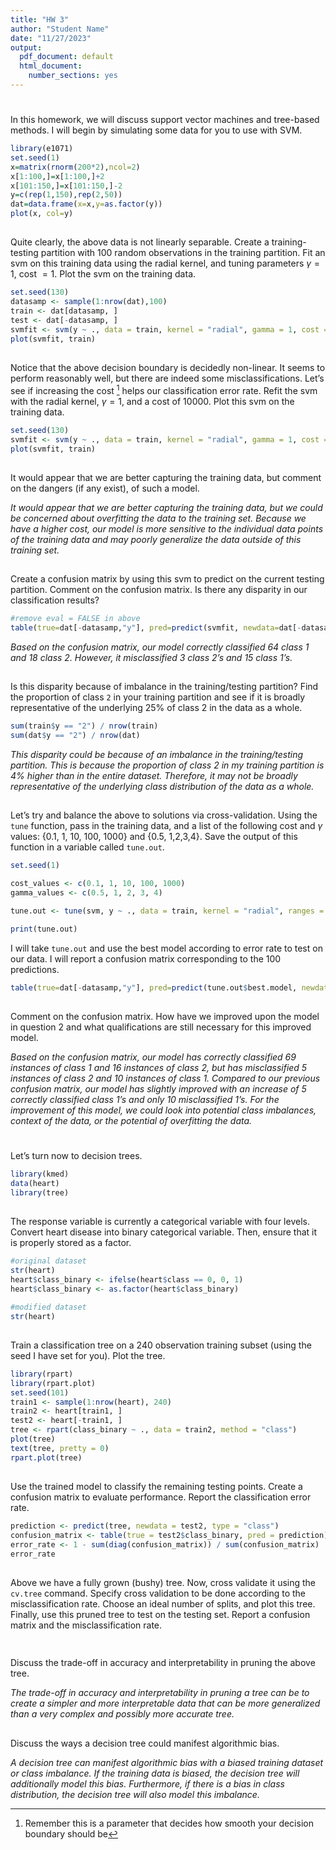 ```yaml
---
title: "HW 3"
author: "Student Name"
date: "11/27/2023"
output:
  pdf_document: default
  html_document:
    number_sections: yes
---
```


# 

In this homework, we will discuss support vector machines and tree-based methods.  I will begin by simulating some data for you to use with SVM. 

```r
library(e1071)
set.seed(1) 
x=matrix(rnorm(200*2),ncol=2)
x[1:100,]=x[1:100,]+2
x[101:150,]=x[101:150,]-2
y=c(rep(1,150),rep(2,50))
dat=data.frame(x=x,y=as.factor(y))
plot(x, col=y)

```


##

Quite clearly, the above data is not linearly separable.  Create a training-testing partition with 100 random observations in the training partition.  Fit an svm on this training data using the radial kernel, and tuning parameters $\gamma=1$, cost $=1$.  Plot the svm on the training data.  

```r
set.seed(130)
datasamp <- sample(1:nrow(dat),100)
train <- dat[datasamp, ]
test <- dat[-datasamp, ]
svmfit <- svm(y ~ ., data = train, kernel = "radial", gamma = 1, cost = 1)
plot(svmfit, train)
```

##

Notice that the above decision boundary is decidedly non-linear.  It seems to perform reasonably well, but there are indeed some misclassifications.  Let's see if increasing the cost ^[Remember this is a parameter that decides how smooth your decision boundary should be] helps our classification error rate.  Refit the svm with the radial kernel, $\gamma=1$, and a cost of 10000.  Plot this svm on the training data. 

```r
set.seed(130)
svmfit <- svm(y ~ ., data = train, kernel = "radial", gamma = 1, cost = 10000)
plot(svmfit, train)

```

##

It would appear that we are better capturing the training data, but comment on the dangers (if any exist), of such a model. 

*It would appear that we are better capturing the training data, but we could be concerned about overfitting the data to the training set. Because we have a higher cost, our model is more sensitive to the individual data points of the training data and may poorly generalize the data outside of this training set.*

##

Create a confusion matrix by using this svm to predict on the current testing partition.  Comment on the confusion matrix.  Is there any disparity in our classification results?    

```r
#remove eval = FALSE in above
table(true=dat[-datasamp,"y"], pred=predict(svmfit, newdata=dat[-datasamp,]))
```
*Based on the confusion matrix, our model correctly classified 64 class 1 and 18 class 2. However, it misclassified 3 class 2's and 15 class 1's.*

##

Is this disparity because of imbalance in the training/testing partition?  Find the proportion of class `2` in your training partition and see if it is broadly representative of the underlying 25\% of class 2 in the data as a whole.  

```r
sum(train$y == "2") / nrow(train)
sum(dat$y == "2") / nrow(dat)
```

*This disparity could be because of an imbalance in the training/testing partition. This is because the proportion of class 2 in my training partition is 4% higher than in the entire dataset. Therefore, it may not be broadly representative of the underlying class distribution of the data as a whole.*

##

Let's try and balance the above to solutions via cross-validation.  Using the `tune` function, pass in the training data, and a list of the following cost and $\gamma$ values: {0.1, 1, 10, 100, 1000} and {0.5, 1,2,3,4}.  Save the output of this function in a variable called `tune.out`.  

```r

set.seed(1)

cost_values <- c(0.1, 1, 10, 100, 1000)
gamma_values <- c(0.5, 1, 2, 3, 4)

tune.out <- tune(svm, y ~ ., data = train, kernel = "radial", ranges = list(C = cost_values, gamma = gamma_values))

print(tune.out)
```

I will take `tune.out` and use the best model according to error rate to test on our data.  I will report a confusion matrix corresponding to the 100 predictions.  


```r
table(true=dat[-datasamp,"y"], pred=predict(tune.out$best.model, newdata=dat[-datasamp,]))
```

##

Comment on the confusion matrix.  How have we improved upon the model in question 2 and what qualifications are still necessary for this improved model.  

*Based on the confusion matrix, our model has correctly classified 69 instances of class 1 and 16 instances of class 2, but has misclassified 5 instances of class 2 and 10 instances of class 1. Compared to our previous confusion matrix, our model has slightly improved with an increase of 5 correctly classified class 1's and only 10 misclassified 1's. For the improvement of this model, we could look into potential class imbalances, context of the data, or the potential of overfitting the data.*

# 
Let's turn now to decision trees.  

```r

library(kmed)
data(heart)
library(tree)

```

## 

The response variable is currently a categorical variable with four levels.  Convert heart disease into binary categorical variable.  Then, ensure that it is properly stored as a factor. 

```r
#original dataset
str(heart)
heart$class_binary <- ifelse(heart$class == 0, 0, 1)
heart$class_binary <- as.factor(heart$class_binary)

#modified dataset
str(heart)
```

## 

Train a classification tree on a 240 observation training subset (using the seed I have set for you).  Plot the tree.  

```r
library(rpart)
library(rpart.plot)
set.seed(101)
train1 <- sample(1:nrow(heart), 240)
train2 <- heart[train1, ]
test2 <- heart[-train1, ]
tree <- rpart(class_binary ~ ., data = train2, method = "class")
plot(tree)
text(tree, pretty = 0)
rpart.plot(tree)
```


## 

Use the trained model to classify the remaining testing points.  Create a confusion matrix to evaluate performance.  Report the classification error rate.  

```r
prediction <- predict(tree, newdata = test2, type = "class")
confusion_matrix <- table(true = test2$class_binary, pred = prediction)
error_rate <- 1 - sum(diag(confusion_matrix)) / sum(confusion_matrix)
error_rate

```

##  

Above we have a fully grown (bushy) tree.  Now, cross validate it using the `cv.tree` command.  Specify cross validation to be done according to the misclassification rate.  Choose an ideal number of splits, and plot this tree.  Finally, use this pruned tree to test on the testing set.  Report a confusion matrix and the misclassification rate.  

```r

```


##

Discuss the trade-off in accuracy and interpretability in pruning the above tree. 

*The trade-off in accuracy and interpretability in pruning a tree can be to create a simpler and more interpretable data that can be more generalized than a very complex and possibly more accurate tree.*

## 

Discuss the ways a decision tree could manifest algorithmic bias.  

*A decision tree can manifest algorithmic bias with a biased training dataset or class imbalance. If the training data is biased, the decision tree will additionally model this bias. Furthermore, if there is a bias in class distribution, the decision tree will also model this imbalance.*